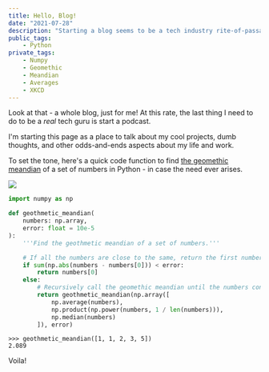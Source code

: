 ```yaml
---
title: Hello, Blog!
date: "2021-07-28"
description: "Starting a blog seems to be a tech industry rite-of-passage, so lets start it off light and fun with finding the geothetic meandian!"
public_tags:
    - Python
private_tags:
    - Numpy
    - Geomethic
    - Meandian
    - Averages
    - XKCD
---
```


Look at that - a whole blog, just for me! At this rate, the last thing I need to do to be a *real* tech guru is start a podcast.

I'm starting this page as a place to talk about my cool projects, dumb thoughts, and other odds-and-ends aspects about my life and work.

To set the tone, here's a quick code function to find [the geomethic meandian](https://xkcd.com/2435/) of a set of numbers in Python - in case the need ever arises.

![](https://imgs.xkcd.com/comics/geothmetic_meandian.png)

```py
import numpy as np

def geothmetic_meandian(
    numbers: np.array,
    error: float = 10e-5
):
    '''Find the geothmetic meandian of a set of numbers.'''

    # If all the numbers are close to the same, return the first number
    if sum(np.abs(numbers - numbers[0])) < error:
        return numbers[0]
    else:
        # Recursively call the geomethic meandian until the numbers converge
        return geothmetic_meandian(np.array([
            np.average(numbers),
            np.product(np.power(numbers, 1 / len(numbers))),
            np.median(numbers)
        ]), error)
```

```
>>> geothmetic_meandian([1, 1, 2, 3, 5])
2.089
```

Voila!